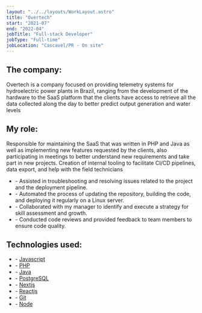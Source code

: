 ```yaml
---
layout: "../../layouts/WorkLayout.astro"
title: "Overtech"
start: "2021-07"
end: "2022-04"
jobTitle: "Full-stack Developer"
jobType: "Full-time"
jobLocation: "Cascavel/PR - On site"
---
```


## **The company:**

Overtech is a company focused on providing telemetry systems for hydroelectric power plants in Brazil, ranging from the development of the hardware to the SaaS platform that the clients have access to retrieve all the data collected along the day to better predict output generation and water levels

## **My role:**

Responsible for maintaining the SaaS that was written in PHP and Java as well as implementing new features requested by the clients, also participating in meetings to better understand new requirements and take part in new projects. Creation of internal tooling to facilitate CI/CD pipelines, data export, and help with the field technicians

- \- Assisted in troubleshooting and resolving issues related to the project and the deployment pipeline.
- \- Automated the process of updating the repository, building the code, and deploying it regularly on a Linux server.
- \- Collaborated with my manager to identify and execute a strategy for skill assessment and growth.
- \- Conducted code reviews and provided feedback to team members to ensure code quality.

## **Technologies used:**

- \- [Javascript](https://developer.mozilla.org/en-US/docs/Web/JavaScript)
- \- [PHP](https://www.php.net/)
- \- [Java](https://www.java.com/en/)
- \- [PostgreSQL](https://www.postgresql.org/)
- \- [Nextjs](https://nextjs.org/)
- \- [Reactjs](https://react.dev/)
- \- [Git](https://git-scm.com/)
- \- [Node](https://nodejs.org/en)
